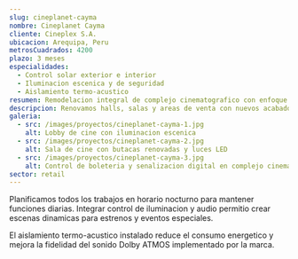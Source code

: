 ```yaml
---
slug: cineplanet-cayma
nombre: Cineplanet Cayma
cliente: Cineplex S.A.
ubicacion: Arequipa, Peru
metrosCuadrados: 4200
plazo: 3 meses
especialidades:
  - Control solar exterior e interior
  - Iluminacion escenica y de seguridad
  - Aislamiento termo-acustico
resumen: Remodelacion integral de complejo cinematografico con enfoque en experiencia inmersiva y eficiencia operativa.
descripcion: Renovamos halls, salas y areas de venta con nuevos acabados, iluminacion programable y sistemas acusticos para sonido envolvente.
galeria:
  - src: /images/proyectos/cineplanet-cayma-1.jpg
    alt: Lobby de cine con iluminacion escenica
  - src: /images/proyectos/cineplanet-cayma-2.jpg
    alt: Sala de cine con butacas renovadas y luces LED
  - src: /images/proyectos/cineplanet-cayma-3.jpg
    alt: Control de boleteria y senalizacion digital en complejo cinematografico
sector: retail
---
```


Planificamos todos los trabajos en horario nocturno para mantener funciones diarias. Integrar control de iluminacion y audio permitio crear escenas dinamicas para estrenos y eventos especiales.

El aislamiento termo-acustico instalado reduce el consumo energetico y mejora la fidelidad del sonido Dolby ATMOS implementado por la marca.

